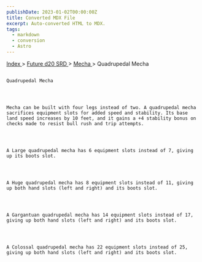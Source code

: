 ```yaml
---
publishDate: 2023-01-02T00:00:00Z
title: Converted MDX File
excerpt: Auto-converted HTML to MDX.
tags:
  - markdown
  - conversion
  - Astro
---
```







[
      Index
     ](-index)
     >
     [
      Future d20 SRD
     ](future-d20-srd-index)
     >
     [
      Mecha
     ](future-d20-srd-mecha-index)
     > Quadrupedal Mecha
    




## 
    Quadrupedal Mecha
   



    Mecha can be built with four legs instead of two. A quadrupedal mecha sacrifices equipment slots for added speed and stability. Its base land speed increases by 10 feet, and it gains a +4 stability bonus on checks made to resist bull rush and trip attempts.
   



    A Large quadrupedal mecha has 6 equipment slots instead of 7, giving up its boots slot.
   



    A Huge quadrupedal mecha has 8 equipment slots instead of 11, giving up both hand slots (left and right) and its boots slot.
   



    A Gargantuan quadrupedal mecha has 14 equipment slots instead of 17, giving up both hand slots (left and right) and its boots slot.
   



    A Colossal quadrupedal mecha has 22 equipment slots instead of 25, giving up both hand slots (left and right) and its boots slot.
   





